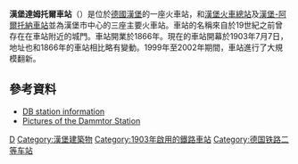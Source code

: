 '''漢堡達姆托爾車站'''（{{lang-de|Bahnhof Hamburg Dammtor}}）是位於[[德國|德國]][[漢堡|漢堡]]的一座火車站，和[[漢堡火車總站|漢堡火車總站]]及[[漢堡-阿爾托納車站|漢堡-阿爾托納車站]]並為漢堡市中心的三座主要火車站。車站的名稱來自於19世紀之前曾存在在車站附近的城門。車站開業於1866年。現在的車站開幕於1903年7月7日，地址也和1866年的車站相比略有變動。1999年至2002年期間，車站進行了大規模翻新。

==參考資料==
{{commonscat-inline|Bahnhof Dammtor|Hamburg Dammtor station}}
*[http://www.db.de/site/bahn/de/reisen/service/bfssuche__deutschland/bahnhofssuche/bahnhofsdaten__filter,variant=details,recordId=2513.html?c252936=Hamburg+Dammtor DB station information] {{de icon}}
*[https://web.archive.org/web/20150101161813/http://bilder-hamburg.info/index.php/Bahnhoefe-in-Hamburg/Dammtor-Bahnhof Pictures of the Dammtor Station] {{de icon}}

{{DEFAULTSORT:Hamburg Dammtor}}
[[Category:汉堡铁路车站|D]]
[[Category:漢堡建築物|Category:漢堡建築物]]
[[Category:1903年啟用的鐵路車站|Category:1903年啟用的鐵路車站]]
[[Category:德国铁路二等车站|Category:德国铁路二等车站]]